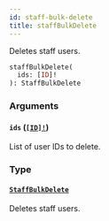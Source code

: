 ```yaml
---
id: staff-bulk-delete
title: staffBulkDelete
---
```


Deletes staff users.

```graphql
staffBulkDelete(
  ids: [ID]!
): StaffBulkDelete

```

### Arguments

#### `ids` ([`[ID]!`](/docs/developer/api-reference/scalars/id))

List of user IDs to delete.

### Type

#### [`StaffBulkDelete`](/docs/developer/api-reference/objects/staff-bulk-delete)

Deletes staff users.
